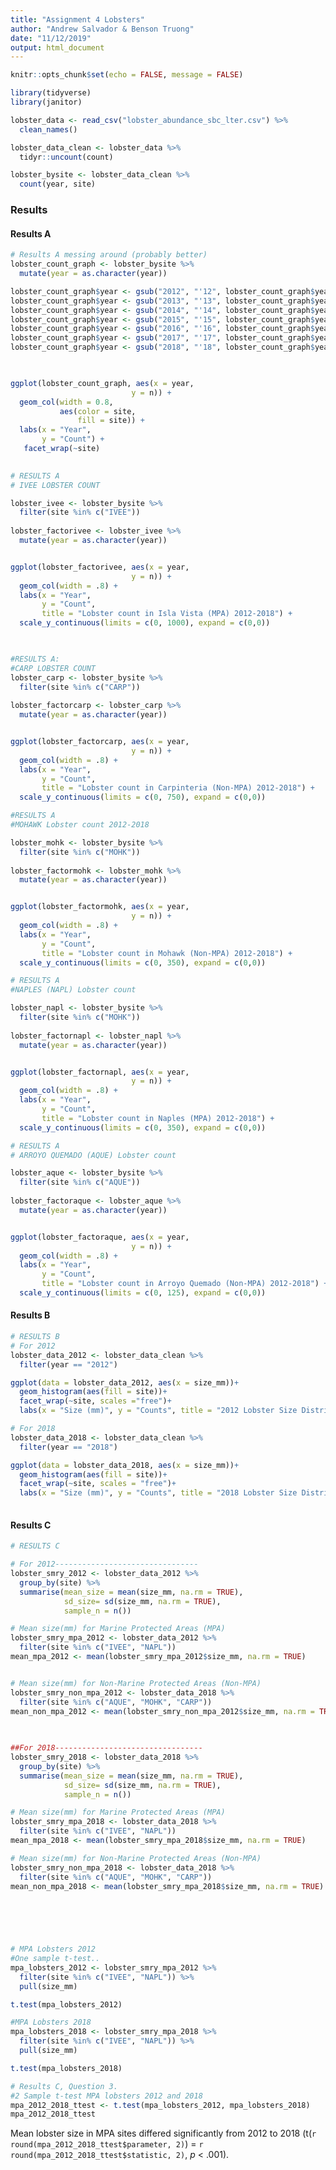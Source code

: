 ```yaml
---
title: "Assignment 4 Lobsters"
author: "Andrew Salvador & Benson Truong"
date: "11/12/2019"
output: html_document
---
```


```r
knitr::opts_chunk$set(echo = FALSE, message = FALSE)

```


```r
library(tidyverse)
library(janitor)
```


```r
lobster_data <- read_csv("lobster_abundance_sbc_lter.csv") %>% 
  clean_names() 

lobster_data_clean <- lobster_data %>% 
  tidyr::uncount(count)

lobster_bysite <- lobster_data_clean %>% 
  count(year, site)

```

### Results {.tabset .tabset-fade}

#### Results A

```r
# Results A messing around (probably better)
lobster_count_graph <- lobster_bysite %>% 
  mutate(year = as.character(year)) 

lobster_count_graph$year <- gsub("2012", "'12", lobster_count_graph$year)
lobster_count_graph$year <- gsub("2013", "'13", lobster_count_graph$year)
lobster_count_graph$year <- gsub("2014", "'14", lobster_count_graph$year)
lobster_count_graph$year <- gsub("2015", "'15", lobster_count_graph$year)
lobster_count_graph$year <- gsub("2016", "'16", lobster_count_graph$year)
lobster_count_graph$year <- gsub("2017", "'17", lobster_count_graph$year)
lobster_count_graph$year <- gsub("2018", "'18", lobster_count_graph$year)
  


ggplot(lobster_count_graph, aes(x = year, 
                           y = n)) +
  geom_col(width = 0.8, 
           aes(color = site,
               fill = site)) +
  labs(x = "Year",
       y = "Count") +
   facet_wrap(~site) 
 


```

```r
# RESULTS A
# IVEE LOBSTER COUNT

lobster_ivee <- lobster_bysite %>% 
  filter(site %in% c("IVEE"))
  
lobster_factorivee <- lobster_ivee %>% 
  mutate(year = as.character(year)) 


ggplot(lobster_factorivee, aes(x = year,
                           y = n)) +
  geom_col(width = .8) +
  labs(x = "Year",
       y = "Count",
       title = "Lobster count in Isla Vista (MPA) 2012-2018") +
  scale_y_continuous(limits = c(0, 1000), expand = c(0,0)) 
  



```

  
```r
#RESULTS A:
#CARP LOBSTER COUNT
lobster_carp <- lobster_bysite %>% 
  filter(site %in% c("CARP"))
  
lobster_factorcarp <- lobster_carp %>% 
  mutate(year = as.character(year)) 


ggplot(lobster_factorcarp, aes(x = year,
                           y = n)) +
  geom_col(width = .8) +
  labs(x = "Year",
       y = "Count",
       title = "Lobster count in Carpinteria (Non-MPA) 2012-2018") +
  scale_y_continuous(limits = c(0, 750), expand = c(0,0)) 

```


```r

#RESULTS A
#MOHAWK Lobster count 2012-2018

lobster_mohk <- lobster_bysite %>% 
  filter(site %in% c("MOHK"))
  
lobster_factormohk <- lobster_mohk %>% 
  mutate(year = as.character(year)) 


ggplot(lobster_factormohk, aes(x = year,
                           y = n)) +
  geom_col(width = .8) +
  labs(x = "Year",
       y = "Count",
       title = "Lobster count in Mohawk (Non-MPA) 2012-2018") +
  scale_y_continuous(limits = c(0, 350), expand = c(0,0)) 
```

```r
# RESULTS A
#NAPLES (NAPL) Lobster count

lobster_napl <- lobster_bysite %>% 
  filter(site %in% c("MOHK"))
  
lobster_factornapl <- lobster_napl %>% 
  mutate(year = as.character(year)) 


ggplot(lobster_factornapl, aes(x = year,
                           y = n)) +
  geom_col(width = .8) +
  labs(x = "Year",
       y = "Count",
       title = "Lobster count in Naples (MPA) 2012-2018") +
  scale_y_continuous(limits = c(0, 350), expand = c(0,0)) 
```


```r
# RESULTS A
# ARROYO QUEMADO (AQUE) Lobster count

lobster_aque <- lobster_bysite %>% 
  filter(site %in% c("AQUE"))
  
lobster_factoraque <- lobster_aque %>% 
  mutate(year = as.character(year)) 


ggplot(lobster_factoraque, aes(x = year,
                           y = n)) +
  geom_col(width = .8) +
  labs(x = "Year",
       y = "Count",
       title = "Lobster count in Arroyo Quemado (Non-MPA) 2012-2018") +
  scale_y_continuous(limits = c(0, 125), expand = c(0,0)) 
```






















































































































































#### Results B

```r
# RESULTS B
# For 2012
lobster_data_2012 <- lobster_data_clean %>% 
  filter(year == "2012")

ggplot(data = lobster_data_2012, aes(x = size_mm))+
  geom_histogram(aes(fill = site))+
  facet_wrap(~site, scales ="free")+
  labs(x = "Size (mm)", y = "Counts", title = "2012 Lobster Size Distribution")

# For 2018
lobster_data_2018 <- lobster_data_clean %>% 
  filter(year == "2018")

ggplot(data = lobster_data_2018, aes(x = size_mm))+
  geom_histogram(aes(fill = site))+
  facet_wrap(~site, scales = "free")+
  labs(x = "Size (mm)", y = "Counts", title = "2018 Lobster Size Distribution")
                
```


#### Results C

```r
# RESULTS C

# For 2012--------------------------------
lobster_smry_2012 <- lobster_data_2012 %>% 
  group_by(site) %>% 
  summarise(mean_size = mean(size_mm, na.rm = TRUE),
            sd_size= sd(size_mm, na.rm = TRUE),
            sample_n = n())

# Mean size(mm) for Marine Protected Areas (MPA)
lobster_smry_mpa_2012 <- lobster_data_2012 %>% 
  filter(site %in% c("IVEE", "NAPL")) 
mean_mpa_2012 <- mean(lobster_smry_mpa_2012$size_mm, na.rm = TRUE)


# Mean size(mm) for Non-Marine Protected Areas (Non-MPA)
lobster_smry_non_mpa_2012 <- lobster_data_2018 %>% 
  filter(site %in% c("AQUE", "MOHK", "CARP"))
mean_non_mpa_2012 <- mean(lobster_smry_non_mpa_2012$size_mm, na.rm = TRUE)
            
  

##For 2018---------------------------------
lobster_smry_2018 <- lobster_data_2018 %>% 
  group_by(site) %>% 
  summarise(mean_size = mean(size_mm, na.rm = TRUE),
            sd_size= sd(size_mm, na.rm = TRUE),
            sample_n = n())

# Mean size(mm) for Marine Protected Areas (MPA)
lobster_smry_mpa_2018 <- lobster_data_2018 %>% 
  filter(site %in% c("IVEE", "NAPL"))
mean_mpa_2018 <- mean(lobster_smry_mpa_2018$size_mm, na.rm = TRUE)

# Mean size(mm) for Non-Marine Protected Areas (Non-MPA)
lobster_smry_non_mpa_2018 <- lobster_data_2018 %>% 
  filter(site %in% c("AQUE", "MOHK", "CARP"))
mean_non_mpa_2018 <- mean(lobster_smry_mpa_2018$size_mm, na.rm = TRUE)


  

  
```

```r
# MPA Lobsters 2012
#One sample t-test..
mpa_lobsters_2012 <- lobster_smry_mpa_2012 %>% 
  filter(site %in% c("IVEE", "NAPL")) %>% 
  pull(size_mm)

t.test(mpa_lobsters_2012)
```

```r
#MPA Lobsters 2018
mpa_lobsters_2018 <- lobster_smry_mpa_2018 %>% 
  filter(site %in% c("IVEE", "NAPL")) %>% 
  pull(size_mm)

t.test(mpa_lobsters_2018)
```

```r
# Results C, Question 3. 
#2 Sample t-test MPA lobsters 2012 and 2018
mpa_2012_2018_ttest <- t.test(mpa_lobsters_2012, mpa_lobsters_2018)
mpa_2012_2018_ttest
```

Mean lobster size in MPA sites differed significantly from 2012 to 2018 (t(`r round(mpa_2012_2018_ttest$parameter, 2)`) = `r round(mpa_2012_2018_ttest$statistic, 2)`, *p* < .001).
